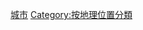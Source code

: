 {{Parent category}}
{{Commons category|Categories by city}}

[[Category:城市|]]
[[Category:按地理位置分類|Category:按地理位置分類]]